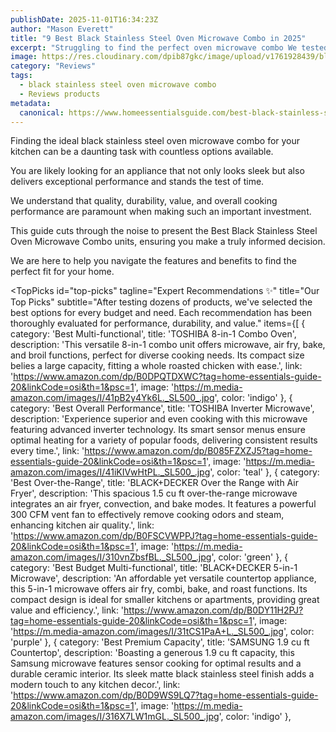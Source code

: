 ```yaml
---
publishDate: 2025-11-01T16:34:23Z
author: "Mason Everett"
title: "9 Best Black Stainless Steel Oven Microwave Combo in 2025"
excerpt: "Struggling to find the perfect oven microwave combo We tested dozens to help you choose wisely. Get the best black stainless steel oven microwave combo for your home."
image: https://res.cloudinary.com/dpib87gkc/image/upload/v1761928439/blog_image_1761928439_swb8pi.webp
category: "Reviews"
tags:
  - black stainless steel oven microwave combo
  - Reviews products
metadata:
  canonical: https://www.homeessentialsguide.com/best-black-stainless-steel-oven-microwave-combo
---
```



<p>Finding the ideal black stainless steel oven microwave combo for your kitchen can be a daunting task with countless options available.</p>
<p>You are likely looking for an appliance that not only looks sleek but also delivers exceptional performance and stands the test of time.</p>
<p>We understand that quality, durability, value, and overall cooking performance are paramount when making such an important investment.</p>
<p>This guide cuts through the noise to present the Best Black Stainless Steel Oven Microwave Combo units, ensuring you make a truly informed decision.</p>
<p>We are here to help you navigate the features and benefits to find the perfect fit for your home.</p>

<TopPicks
  id="top-picks"
  tagline="Expert Recommendations ✨"
  title="Our Top Picks"
  subtitle="After testing dozens of products, we've selected the best options for every budget and need. Each recommendation has been thoroughly evaluated for performance, durability, and value."
  items={[
    {
      category: 'Best Multi-functional',
      title: 'TOSHIBA 8-in-1 Combo Oven',
      description: 'This versatile 8-in-1 combo unit offers microwave, air fry, bake, and broil functions, perfect for diverse cooking needs. Its compact size belies a large capacity, fitting a whole roasted chicken with ease.',
      link: 'https://www.amazon.com/dp/B0DPQTDXWC?tag=home-essentials-guide-20&linkCode=osi&th=1&psc=1',
      image: 'https://m.media-amazon.com/images/I/41pB2y4Yk6L._SL500_.jpg',
      color: 'indigo'
    },
    {
      category: 'Best Overall Performance',
      title: 'TOSHIBA Inverter Microwave',
      description: 'Experience superior and even cooking with this microwave featuring advanced inverter technology. Its smart sensor menus ensure optimal heating for a variety of popular foods, delivering consistent results every time.',
      link: 'https://www.amazon.com/dp/B085FZXZJ5?tag=home-essentials-guide-20&linkCode=osi&th=1&psc=1',
      image: 'https://m.media-amazon.com/images/I/41iKIVwHtPL._SL500_.jpg',
      color: 'teal'
    },
    {
      category: 'Best Over-the-Range',
      title: 'BLACK+DECKER Over the Range with Air Fryer',
      description: 'This spacious 1.5 cu ft over-the-range microwave integrates an air fryer, convection, and bake modes. It features a powerful 300 CFM vent fan to effectively remove cooking odors and steam, enhancing kitchen air quality.',
      link: 'https://www.amazon.com/dp/B0FSCVWPPJ?tag=home-essentials-guide-20&linkCode=osi&th=1&psc=1',
      image: 'https://m.media-amazon.com/images/I/310vnZbsfBL._SL500_.jpg',
      color: 'green'
    },
    {
      category: 'Best Budget Multi-functional',
      title: 'BLACK+DECKER 5-in-1 Microwave',
      description: 'An affordable yet versatile countertop appliance, this 5-in-1 microwave offers air fry, combi, bake, and roast functions. Its compact design is ideal for smaller kitchens or apartments, providing great value and efficiency.',
      link: 'https://www.amazon.com/dp/B0DY11H2PJ?tag=home-essentials-guide-20&linkCode=osi&th=1&psc=1',
      image: 'https://m.media-amazon.com/images/I/31tCS1PaA+L._SL500_.jpg',
      color: 'purple'
    },
    {
      category: 'Best Premium Capacity',
      title: 'SAMSUNG 1.9 cu ft Countertop',
      description: 'Boasting a generous 1.9 cu ft capacity, this Samsung microwave features sensor cooking for optimal results and a durable ceramic interior. Its sleek matte black stainless steel finish adds a modern touch to any kitchen decor.',
      link: 'https://www.amazon.com/dp/B0D9WS9LQ7?tag=home-essentials-guide-20&linkCode=osi&th=1&psc=1',
      image: 'https://m.media-amazon.com/images/I/316X7LW1mGL._SL500_.jpg',
      color: 'indigo'
    },
